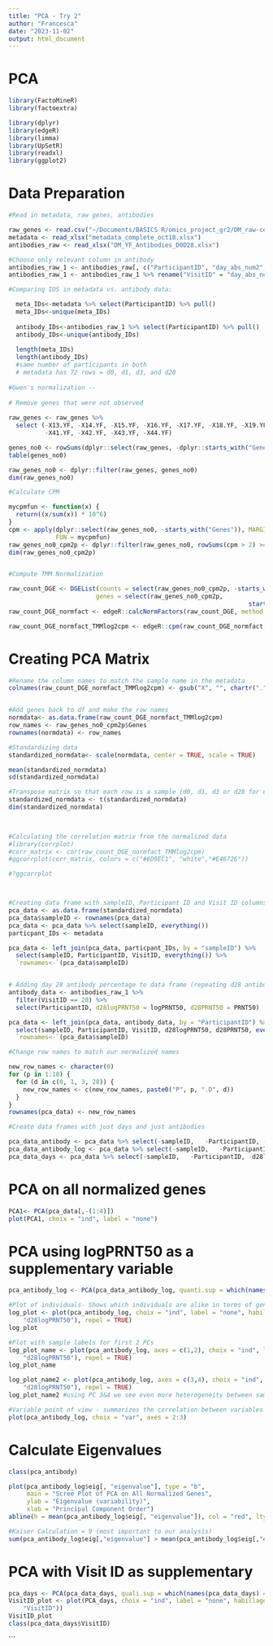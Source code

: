 ```yaml
---
title: "PCA - Try 2"
author: "Francesca"
date: "2023-11-02"
output: html_document
---
```


# PCA
```r
library(FactoMineR)
library(factoextra)

library(dplyr)
library(edgeR)
library(limma)
library(UpSetR)
library(readxl)
library(ggplot2)
```


# Data Preparation
```r
#Read in metadata, raw genes, antibodies 

raw_genes <- read.csv("~/Documents/BASICS R/omics_project_gr2/DM_raw-counts_transposed(1).csv")
metadata <- read_xlsx("metadata_complete_oct18.xlsx")
antibodies_raw <- read_xlsx("DM_YF_Antibodies_D0D28.xlsx")

#Choose only relevant column in antibody
antibodies_raw_1 <- antibodies_raw[, c("ParticipantID", "day_abs_num2", "PRNT50", "logPRNT50")]
antibodies_raw_1 <- antibodies_raw_1 %>% rename("VisitID" = "day_abs_num2") %>% arrange(VisitID)

#Comparing IDS in metadata vs. antibody data:

  meta_IDs<-metadata %>% select(ParticipantID) %>% pull()
  meta_IDs<-unique(meta_IDs)
 
  antibody_IDs<-antibodies_raw_1 %>% select(ParticipantID) %>% pull()
  antibody_IDs<-unique(antibody_IDs)
 
  length(meta_IDs)
  length(antibody_IDs)
  #same number of participants in both 
  # metadata has 72 rows = d0, d1, d3, and d28
  
#Gwen's normalization -- 
  
# Remove genes that were not observed
  
raw_genes <- raw_genes %>% 
  select (-X13.YF, -X14.YF, -X15.YF, -X16.YF, -X17.YF, -X18.YF, -X19.YF, -X20.YF,
          -X41.YF, -X42.YF, -X43.YF, -X44.YF)

genes_no0 <- rowSums(dplyr::select(raw_genes, -dplyr::starts_with("Genes"))) > 0
table(genes_no0)

raw_genes_no0 <- dplyr::filter(raw_genes, genes_no0)
dim(raw_genes_no0)

#Calculate CPM

mycpmfun <- function(x) {
  return((x/sum(x)) * 10^6)
}
cpm <- apply(dplyr::select(raw_genes_no0, -starts_with("Genes")), MARGIN = 2,
             FUN = mycpmfun)
raw_genes_no0_cpm2p <- dplyr::filter(raw_genes_no0, rowSums(cpm > 2) >= 5)
dim(raw_genes_no0_cpm2p)


#Compute TMM Normalization

raw_count_DGE <- DGEList(counts = select(raw_genes_no0_cpm2p, -starts_with("Genes")),
                        genes = select(raw_genes_no0_cpm2p,
                                                                  starts_with("Genes")))
raw_count_DGE_normfact <- edgeR::calcNormFactors(raw_count_DGE, method = "TMM")

raw_count_DGE_normfact_TMMlog2cpm <- edgeR::cpm(raw_count_DGE_normfact, log = TRUE)

```


# Creating PCA Matrix 
```r
#Rename the column names to match the sample name in the metadata
colnames(raw_count_DGE_normfact_TMMlog2cpm) <- gsub("X", "", chartr(".", "-", colnames(raw_count_DGE_normfact_TMMlog2cpm)))


#Add genes back to df and make the row names 
normdata<- as.data.frame(raw_count_DGE_normfact_TMMlog2cpm)
row_names <- raw_genes_no0_cpm2p$Genes
rownames(normdata) <- row_names

#Standardizing data
standardized_normdata<- scale(normdata, center = TRUE, scale = TRUE)

mean(standardized_normdata)
sd(standardized_normdata)

#Transpose matrix so that each row is a sample (d0, d1, d3 or d28 for each patient) and each column represent a variable (gene expression and antibody titers)
standardized_normdata <- t(standardized_normdata)
dim(standardized_normdata)

  

#Calculating the correlation matrix from the normalized data
#library(corrplot)
#corr_matrix <- cor(raw_count_DGE_normfact_TMMlog2cpm)
#ggcorrplot(corr_matrix, colors = c("#6D9EC1", "white","#E46726"))

#?ggcorrplot



#Creating data frame with sampleID, Participant ID and Visit ID columns 
pca_data <- as.data.frame(standardized_normdata)
pca_data$sampleID <- rownames(pca_data)
pca_data <- pca_data %>% select(sampleID, everything())
particpant_IDs <- metadata

pca_data <- left_join(pca_data, particpant_IDs, by = "sampleID") %>%
  select(sampleID, ParticipantID, VisitID, everything()) %>%
  `rownames<-`(pca_data$sampleID)


# Adding day 28 antibody percentage to data frame (repeating d28 antibody values for all 4 observations of 1 participant)
antibody_data <- antibodies_raw_1 %>%
  filter(VisitID == 28) %>%
  select(ParticipantID, d28logPRNT50 = logPRNT50, d28PRNT50 = PRNT50)

pca_data <- left_join(pca_data, antibody_data, by = "ParticipantID") %>%
  select(sampleID, ParticipantID, VisitID, d28logPRNT50, d28PRNT50, everything()) %>%
  `rownames<-`(pca_data$sampleID)

#Change row names to match our normalized names 

new_row_names <- character(0) 
for (p in 1:18) {
  for (d in c(0, 1, 3, 28)) {
    new_row_names <- c(new_row_names, paste0("P", p, ".D", d))
  }
}
rownames(pca_data) <- new_row_names

#Create data frames with just days and just antibodies 

pca_data_antibody <- pca_data %>% select(-sampleID,   -ParticipantID, -VisitID, -d28logPRNT50)
pca_data_antibody_log <- pca_data %>% select(-sampleID,   -ParticipantID, -VisitID, -d28PRNT50)
pca_data_days <- pca_data %>% select(-sampleID,   -ParticipantID, -d28logPRNT50)

```

# PCA on all normalized genes 
```r
PCA1<- PCA(pca_data[,-(1:4)])
plot(PCA1, choix = "ind", label = "none")
```

# PCA using logPRNT50 as a supplementary variable 
```r
pca_antibody_log <- PCA(pca_data_antibody_log, quanti.sup = which(names(pca_data_antibody_log) == "d28logPRNT50"))

#Plot of individuals- Shows which individuals are alike in terms of genes
log_plot <- plot(pca_antibody_log, choix = "ind", label = "none", habillage = which(names(pca_data_antibody_log) ==
    "d28logPRNT50"), repel = TRUE)
log_plot

#Plot with sample labels for first 2 PCs 
log_plot_name <- plot(pca_antibody_log, axes = c(1,2), choix = "ind", label = "ind", habillage = which(names(pca_data_antibody_log) ==
    "d28logPRNT50"), repel = TRUE)
log_plot_name

log_plot_name2 <- plot(pca_antibody_log, axes = c(3,4), choix = "ind", label = "ind", habillage = which(names(pca_data_antibody_log) ==
    "d28logPRNT50"), repel = TRUE)
log_plot_name2 #using PC 3&4 we see even more heterogeneity between samples and no clear clusters across either PC 

#Variable point of view - summarizes the correlation between variables and identifies the groups of correlated variables 
plot(pca_antibody_log, choix = "var", axes = 2:3)
```

# Calculate Eigenvalues
```r
class(pca_antibody)

plot(pca_antibody_log$eig[, "eigenvalue"], type = "b", 
     main = "Scree Plot of PCA on All Normalized Genes",
     ylab = "Eigenvalue (variability)",
     xlab = "Principal Component Order")
abline(h = mean(pca_antibody_log$eig[, "eigenvalue"]), col = "red", lty = "dotted", lwd = 2) #because antibody response and days are supplementary it doesn't matter which data we use here as they have no influence on the PCA itself 

#Kaiser Calculation = 9 (most important to our analysis)
sum(pca_antibody_log$eig[,"eigenvalue"] > mean(pca_antibody_log$eig[,"eigenvalue"]))
```

# PCA with Visit ID as supplementary
```r
pca_days <- PCA(pca_data_days, quali.sup = which(names(pca_data_days) == "VisitID"))
VisitID_plot <- plot(PCA_days, choix = "ind", label = "none", habillage = which(names(pca_data_days) ==
    "VisitID"))
VisitID_plot
class(pca_data_days$VisitID)
```

```

